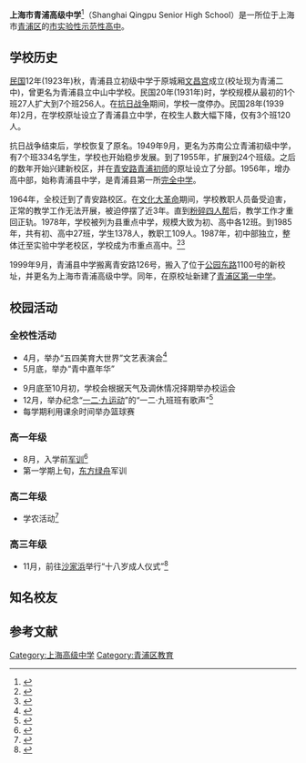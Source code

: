 {{Infobox School
| name           = 上海市青浦高级中学
| other_name     = {{lang|en|Shanghai Qingpu Senior High School}}
| image          = 
| logo           = 
| motto          = 
| established    = 1923年
| type           = 公立全日制高中
| language       = [[普通话|普通话]]
| religion       = 
| affiliation    = 
| district       = {{CHN}}[[上海市|上海市]][[青浦区|青浦区]]
| grades         = 3
| founder        =[[袁蔚文|袁蔚文]] 
| president      =
| principal      = 陆康其
| vice_principal = 王桂明
| assistaant_principal =
| dean           = 
| college        = 
| house          = 
| su             = 
| sc             = 
| cs             = 
| cc             = 
| faculty        = 
| staff          = 
| students       =1000余名 
| area           = 150余亩
| athletics      = 
| conference     = 
| tree           = 
| colors         = 
| mascot         = 
| magazine       = 《春播》
| free_label     = 
| free_text      = 
| free_label2    = 
| free_text2     = 
| free_label3    = 
| free_text3     = 
| free_label4    = 
| free_text4     = 
| free_label5    = 
| free_text5     = 
| tel         = 021-69719058
| fax         =
| address        = 上海市[[青浦区|青浦区]]公园东路1100号
| website        = {{url|http://www.qpshs.sh.cn/}}{{zh-cn}}
}}'''上海市青浦高级中学'''<ref>{{cite news | url=http://www.gx211.com/news/20161111/n7058408033.html | title=上海市青浦高级中学创新两课平台 助力学生素养提升 | work=中国高校之窗 | 4= | accessdate=2016-11-18 | archive-date=2016-11-19 | archive-url=https://web.archive.org/web/20161119064203/http://www.gx211.com/news/20161111/n7058408033.html | dead-url=no }}</ref>（Shanghai Qingpu Senior High School）是一所位于上海市[[青浦区|青浦区]]的[[上海市实验性示范性高中|市实验性示范性高中]]。

== 学校历史 ==
[[中華民國|民国]]12年(1923年)秋，青浦县立初级中学于原城厢[[文昌宫|文昌宫]]成立(校址现为青浦二中)，曾更名为青浦县立中山中学校。民国20年(1931年)时，学校规模从最初的1个班27人扩大到7个班256人。在[[中国抗日战争|抗日战争]]期间，学校一度停办。民国28年(1939年)2月，在学校原址设立了青浦县立中学，在校生人数大幅下降，仅有3个班120人。

抗日战争结束后，学校恢复了原名。1949年9月，更名为苏南公立青浦初级中学，有7个班334名学生，学校也开始稳步发展。到了1955年，扩展到24个班级。之后的数年开始兴建新校区，并在[[青安路|青安路]][[青浦初师|青浦初师]]的原址设立了分部。1956年，增办高中部，始称青浦县中学，是青浦县第一所[[完全中學|完全中学]]。

1964年，全校迁到了青安路校区。在[[文化大革命|文化大革命]]期间，学校教职人员备受迫害，正常的教学工作无法开展，被迫停摆了近3年。直到[[粉碎四人帮|粉碎四人帮]]后，教学工作才重回正轨。1978年，学校被列为县重点中学，规模大致为初、高中各12班。到1985年，共有初、高中27班，学生1378人，教职工109人。1987年，初中部独立，整体迁至实验中学老校区，学校成为市重点高中。<ref>{{Cite web|url=http://www.shtong.gov.cn/newsite/node2/node4/node2250/node4427/node5593/node11201/node11234/userobject1ai18870.html|title=:::: 上海市地方志办公室 上海通网站 上海市地情资料库 上海市的百科全书::::|accessdate=2018-08-19|work=www.shtong.gov.cn|archive-date=2016-03-27|archive-url=https://web.archive.org/web/20160327003826/http://www.shtong.gov.cn/Newsite/node2/node4/node2250/node4427/node5593/node11201/node11234/userobject1ai18870.html|dead-url=no}}</ref><ref>{{Cite web|url=http://www.sohu.com/a/135051296_203099|title=走过九十四年风雨里程的青浦高级中学|accessdate=2018-08-20|date=2017-04-19|work=www.sohu.com|archive-date=2019-08-12|archive-url=https://web.archive.org/web/20190812152742/http://www.sohu.com/a/135051296_203099|dead-url=no}}</ref>

1999年9月，青浦县中学搬离青安路126号，搬入了位于[[公园东路|公园东路]]1100号的新校址，并更名为上海市青浦高级中学。同年，在原校址新建了[[青浦区第一中学|青浦区第一中学]]。

== 校园活动 ==

=== 全校性活动 ===
* 4月，举办“五四美育大世界”文艺表演会<ref>{{Cite web|url=http://www.qpshs.sh.cn/po/1/29/eWdPpjX1/detail.html|title=我校隆重举行五四美育大世界颁奖仪式|accessdate=2018-08-20|work=www.qpshs.sh.cn|archive-url=https://web.archive.org/web/20180820074905/http://www.qpshs.sh.cn/po/1/29/eWdPpjX1/detail.html|archive-date=2018-08-20|dead-url=yes}}</ref>
*5月底，举办“青中嘉年华”

* 9月底至10月初，学校会根据天气及调休情况择期举办校运会
* 12月，举办纪念“[[一二·九运动|一二·九运动]]”的“一二·九班班有歌声”<ref>{{Cite web|url=http://wm.qpedu.cn/wcm.files/upload/CMSwmzx/201801/201801110840046.pdf|title=上海市青浦高级中学社会责任报告|accessdate=|author=|date=|publisher=|archive-url=https://web.archive.org/web/20180820105736/http://wm.qpedu.cn/wcm.files/upload/CMSwmzx/201801/201801110840046.pdf|archive-date=2018-08-20|dead-url=yes}}</ref>
* 每学期利用课余时间举办篮球赛

=== 高一年级 ===
* 8月，入学前[[军训|军训]]<ref>{{Cite web|url=http://wm.qpedu.cn/wmzx/gjzx/detail.jsp?id=58800&node_id=422|title=上海市青浦高级中学-文明在线|accessdate=2018-08-19|work=wm.qpedu.cn|archive-url=https://web.archive.org/web/20180819214241/http://wm.qpedu.cn/wmzx/gjzx/detail.jsp?id=58800&node_id=422|archive-date=2018-08-19|dead-url=yes}}</ref>
* 第一学期上旬，[[东方绿舟|东方绿舟]]军训

=== 高二年级 ===
* 学农活动<ref>{{Cite web|url=http://www.qpshs.sh.cn/po/1/82/8a13a1285f8eabb2015f8f0e6d30006c/detail.html|title=青浦高级中学2017学年度第一学期第十一周工作安排|accessdate=2018-08-20|work=www.qpshs.sh.cn|archive-url=https://web.archive.org/web/20180820074853/http://www.qpshs.sh.cn/po/1/82/8a13a1285f8eabb2015f8f0e6d30006c/detail.html|archive-date=2018-08-20|dead-url=yes}}</ref>

=== 高三年级 ===
* 11月，前往[[沙家浜|沙家浜]]举行“十八岁成人仪式”<ref>{{Cite web|url=http://www.qpshs.sh.cn/po/1/15/8a13a1285f8eabb2015fb860edf01536/detail.html|title=不忘初心跟党走，青春建功新时代——上海市青浦高级中学2018届十八岁成人仪式顺利举行|accessdate=2018-08-20|work=www.qpshs.sh.cn|archive-url=https://web.archive.org/web/20180820074850/http://www.qpshs.sh.cn/po/1/15/8a13a1285f8eabb2015fb860edf01536/detail.html|archive-date=2018-08-20|dead-url=yes}}</ref>

== 知名校友 ==

== 参考文献 ==
{{reflist}}

{{上海市实验性示范性高中}}
[[Category:上海高级中学|Category:上海高级中学]]
[[Category:青浦区教育|Category:青浦区教育]]